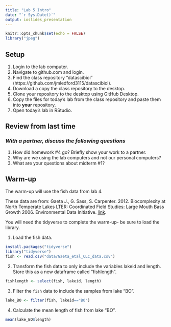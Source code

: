 ```yaml
---
title: "Lab 5 Intro"
date: "`r Sys.Date()`"
output: ioslides_presentation
---
```


```r
knitr::opts_chunk$set(echo = FALSE)
library("jpeg")
```

## Setup
1. Login to the lab computer.    
2. Navigate to github.com and login.  
3. Find the class repository "datascibiol" (https://github.com/jmledford3115/datascibiol).  
4. Download a copy the class repository to the desktop.  
5. Clone your repository to the desktop using GitHub Desktop.  
6. Copy the files for today's lab from the class repository and paste them into **your** repository.  
7. Open today's lab in RStudio.  

## Review from last time
### *With a partner, discuss the following questions*
1. How did homework #4 go? Briefly show your work to a partner.
2. Why are we using the lab computers and not our personal computers?  
3. What are your questions about midterm #1?

## Warm-up
The warm-up will use the fish data from lab 4.  

These data are from: Gaeta J., G. Sass, S. Carpenter. 2012. Biocomplexity at North Temperate Lakes LTER: Coordinated Field Studies: Large Mouth Bass Growth 2006. Environmental Data Initiative.  [link](https://portal.edirepository.org/nis/mapbrowse?scope=knb-lter-ntl&identifier=267). 

You will need the tidyverse to complete the warm-up- be sure to load the library.  

1. Load the fish data. 
```r
install.packages("tidyverse")
library("tidyverse")
fish <- read.csv("data/Gaeta_etal_CLC_data.csv")
```

2. Transform the fish data to only include the variables lakeid and length.  Store this as a new dataframe called "fishlength". 
```r
fishlength <- select(fish, lakeid, length)
```

3. Filter the `fish` data to include the samples from lake "BO".  
```r
lake_BO <- filter(fish, lakeid=="BO")
```

4. Calculate the mean length of fish from lake "BO".  
```r
mean(lake_BO$length)
```

